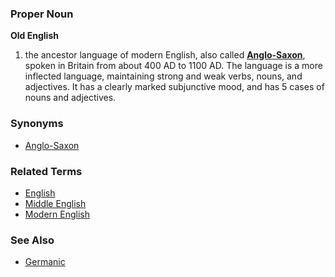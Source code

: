 ===Proper Noun===
'''Old English'''

# the ancestor language of modern English, also called '''[[Anglo-Saxon]]''', spoken in Britain from about 400 AD to 1100 AD.  The language is a more inflected language, maintaining strong and weak verbs, nouns, and adjectives.  It has a clearly marked subjunctive mood, and has 5 cases of nouns and adjectives.

===Synonyms===
*[[Anglo-Saxon]]

===Related Terms===
*[[English]]
*[[Middle English]]
*[[Modern English]]

===See Also===
*[[Germanic]]
